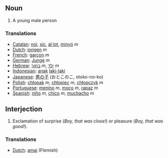 ==Noun==
#A young male person

===Translations===
*[[Catalan]]: [[noi]], [[xic]], [[al·lot]], [[minyó]] ''m''
*[[Dutch]]: [[jongen]] ''m''
*[[French]]: [[garçon]] ''m''
*[[German]]: [[Junge]] ''m''
*[[Hebrew]]: [[בחור]] ''m'', [[ילד]] ''m''
*[[Indonesian]]: [[anak]] [[laki-laki]]
*[[Japanese]]: [[男の子]] (おとこのこ, otoko-no-ko)
*[[Polish]]: [[chłopak]] ''m'', [[chłopiec]] ''m'', [[chłopczyk]] ''m''
*[[Portuguese]]: [[menino]] ''m'', [[moço]] ''m'', [[rapaz]] ''m''
*[[Spanish]]: [[niño]] ''m'', [[chico]] ''m'', [[muchacho]] ''m''

==Interjection==
#Exclamation of surprise (''Boy, that was close!'') or pleasure (''Boy, that was good!'').

===Translations===
*[[Dutch]]: [[amai]] (Flemish)